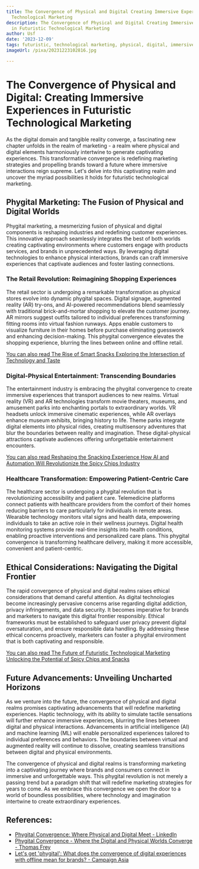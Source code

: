 ```yaml
---
title: The Convergence of Physical and Digital Creating Immersive Experiences in Futuristic
  Technological Marketing
description: The Convergence of Physical and Digital Creating Immersive Experiences
  in Futuristic Technological Marketing
author: Usf
date: '2023-12-09'
tags: futuristic, technological marketing, physical, digital, immersive experiences
imageUrl: /pixa/20231223102816.jpg

---
```

# The Convergence of  Physical and Digital: Creating Immersive Experiences in Futuristic Technological Marketing

As the digital domain and tangible reality converge, a fascinating  new chapter unfolds in the realm of marketing - a realm where physical and digital elements harmoniously intertwine to generate captivating experiences. This transformative convergence is redefining marketing strategies and propelling brands toward  a  future where immersive interactions reign supreme. Let's delve  into this captivating  realm and uncover the myriad possibilities it holds  for  futuristic technological marketing.

## Phygital Marketing:  The Fusion of Physical and Digital Worlds

Phygital marketing, a mesmerizing fusion of physical and digital components is reshaping industries and redefining customer experiences. This innovative approach seamlessly integrates the best of both  worlds  creating captivating environments where customers engage with products services, and  brands in  unprecedented ways.  By leveraging digital technologies  to enhance physical interactions, brands can craft immersive experiences  that  captivate  audiences and foster lasting connections.

### The Retail  Revolution: Reimagining Shopping Experiences

The retail sector is undergoing a remarkable transformation as physical stores evolve  into dynamic phygital spaces. Digital signage, augmented reality (AR) try-ons, and AI-powered recommendations blend seamlessly  with traditional brick-and-mortar shopping to elevate the  customer journey. AR mirrors suggest outfits tailored to individual preferences transforming fitting rooms  into virtual fashion runways. Apps  enable customers to visualize furniture in their homes before purchase eliminating guesswork and enhancing decision-making. This phygital convergence elevates the shopping experience, blurring  the lines between online and offline retail.

[You can  also read The Rise of Smart Snacks  Exploring the Intersection of Technology and  Taste](The%20Rise%20of%20Smart%20Snacks%20Exploring%20the%20Intersection%20of%20Technology%20and%20Taste)


###  Digital-Physical Entertainment: Transcending  Boundaries

The entertainment  industry is embracing the phygital convergence to create immersive experiences that transport audiences to new realms. Virtual reality  (VR) and AR technologies transform  movie theaters, museums, and amusement parks into enchanting portals to extraordinary worlds. VR headsets  unlock immersive  cinematic experiences,  while AR overlays enhance museum exhibits, bringing history to life. Theme parks integrate digital  elements into physical rides, creating multisensory  adventures that blur the boundaries between reality and imagination. These digital-physical attractions captivate audiences offering unforgettable entertainment encounters.

[You can also read Reshaping the Snacking Experience How AI  and Automation Will Revolutionize the Spicy Chips Industry](Reshaping%20the%20Snacking%20Experience%20How%20AI%20and%20Automation%20Will%20Revolutionize%20the%20Spicy%20Chips%20Industry)


### Healthcare Transformation: Empowering Patient-Centric Care

The healthcare sector is undergoing a phygital revolution that is revolutionizing accessibility and patient care. Telemedicine  platforms  connect patients with healthcare providers from the comfort of their homes reducing barriers to care particularly for individuals in remote areas. Wearable technology monitors vital signs and health data, empowering individuals to take an active role in their wellness journeys. Digital health monitoring systems provide real-time insights  into health conditions, enabling proactive interventions and personalized care plans. This phygital convergence is transforming healthcare delivery, making it more accessible, convenient and patient-centric.

## Ethical Considerations:  Navigating the Digital Frontier

The rapid convergence  of physical and digital  realms raises ethical considerations that demand careful attention. As digital technologies become increasingly pervasive concerns arise regarding digital addiction, privacy infringements,  and  data security. It becomes imperative for brands and  marketers to navigate this digital frontier responsibly. Ethical frameworks must  be established to safeguard user privacy prevent digital oversaturation, and ensure responsible data handling. By addressing  these  ethical concerns proactively, marketers  can foster a phygital  environment that is both captivating and responsible.

[You  can also read The Future of Futuristic Technological Marketing Unlocking  the Potential of Spicy Chips and Snacks](The%20Future%20of%20Futuristic%20Technological%20Marketing%20Unlocking%20the%20Potential%20of%20Spicy%20Chips%20and%20Snacks)


## Future Advancements: Unveiling Uncharted  Horizons

As we venture into the future, the convergence of  physical and  digital realms promises captivating advancements that will redefine marketing experiences.  Haptic technology,  with its ability to simulate tactile sensations  will further enhance immersive experiences, blurring the lines between digital and physical interactions. Advancements in artificial intelligence (AI) and machine learning  (ML) will enable personalized experiences tailored to individual preferences and behaviors. The boundaries between virtual and augmented reality will continue to dissolve, creating seamless transitions between digital and physical environments.

The convergence of physical and digital realms is transforming marketing into a captivating journey where brands and consumers connect in immersive and unforgettable ways.  This phygital revolution is not merely a passing trend but a paradigm shift that will redefine marketing strategies  for years to come. As we embrace this convergence we open the  door  to a  world of boundless possibilities, where technology and imagination intertwine to  create  extraordinary experiences.

## References:
- [Phygital Convergence: Where Physical and Digital Meet - LinkedIn](https://www.linkedin.com/pulse/phygital-convergence-where-physical-digital-meet-wizardinfoways-blezf)
- [Phygital Convergence - Where the Digital and Physical Worlds Converge - Thomas Frey](https://futuristspeaker.com/technology-trends/phygital-convergence-where-the-digital-and-physical-worlds-converge/)
- [Let's get 'phygital': What does the convergence of digital experiences with offline mean for brands? - Campaign Asia](https://www.campaignasia.com/article/lets-get-phygital-what-does-the-convergence-of-digital-experiences-with-offli/493327)
